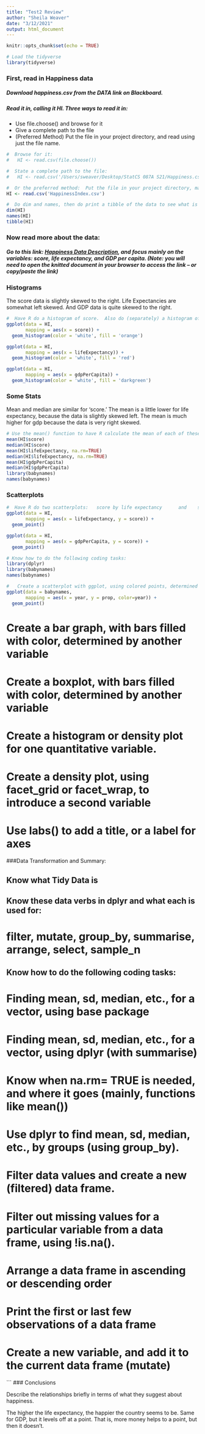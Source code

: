 ```yaml
---
title: "Test2 Review"
author: "Sheila Weaver"
date: "3/12/2021"
output: html_document
---
```


```r
knitr::opts_chunk$set(echo = TRUE)

# Load the tidyverse
library(tidyverse)
```


### First, read in Happiness data

##### Download **happiness.csv** from the DATA link on Blackboard.

##### Read it in, calling it HI. Three ways to read it in:

* Use file.choose() and browse for it
* Give a complete path to the file
* (Preferred Method) Put the file in your project directory, and read using just the file name.


```r
#  Browse for it:
#   HI <- read.csv(file.choose())

#  State a complete path to the file:
#   HI <- read.csv('/Users/sweaver/Desktop/StatCS 087A S21/Happiness.csv')

#  Or the preferred method:  Put the file in your project directory, make sure you are IN your project, and read using just the file name.
HI <- read.csv('HappinessIndex.csv')

#  Do dim and names, then do print a tibble of the data to see what is in it.
dim(HI)
names(HI)
tibble(HI)

```

### Now read more about the data:  

##### Go to this link: [Happiness Data Description](https://docs.google.com/document/d/1h8hh-E241ipv7g1c5EoOgWTcK6HlWdQmCLJt7wJ-NWM/edit?usp=sharing), and focus mainly on the variables: score, life expectancy, and GDP per capita. (Note: you will need to open the knitted document in your browser to access the link -- or copy/paste the link)

### Histograms

The score data is slightly skewed to the right.  Life Expectancies are somewhat left skewed. And GDP data is quite skewed to the right.

```r
#  Have R do a histogram of score.  Also do (separately) a histogram of life expectancy.  Also do a (separate) histogram of GDP per capita.  Describe above the shapes of the distributions.
ggplot(data = HI,
       mapping = aes(x = score)) +
  geom_histogram(color = 'white', fill = 'orange')

ggplot(data = HI,
       mapping = aes(x = lifeExpectancy)) +
  geom_histogram(color = 'white', fill = 'red')

ggplot(data = HI,
       mapping = aes(x = gdpPerCapita)) +
  geom_histogram(color = 'white', fill = 'darkgreen')
```

### Some Stats

Mean and median are similar for 'score.'  The mean is a little lower for life expectancy, because the data is slightly skewed left. The mean is much higher for gdp because the data is very right skewed.

```r
# Use the mean() function to have R calculate the mean of each of these three variables.  Also, calculate the median for each variable.  Do the means and medians tend to be similar for each variable?   Explain above.
mean(HI$score)
median(HI$score)
mean(HI$lifeExpectancy, na.rm=TRUE)
median(HI$lifeExpectancy, na.rm=TRUE)
mean(HI$gdpPerCapita)
median(HI$gdpPerCapita)
library(babynames)
names(babynames)
```

### Scatterplots

```r
#  Have R do two scatterplots:   score by life expectancy      and    score by GDP per capita.
ggplot(data = HI,
       mapping = aes(x = lifeExpectancy, y = score)) +
  geom_point()

ggplot(data = HI,
       mapping = aes(x = gdpPerCapita, y = score)) +
  geom_point()
```


```r
# Know how to do the following coding tasks:
library(dplyr)
library(babynames)
names(babynames)

#	Create a scatterplot with ggplot, using colored points, determined by another variable
ggplot(data = babynames, 
       mapping = aes(x = year, y = prop, color=year)) +
  geom_point()

```


#	Create a bar graph, with bars filled with color, determined by another variable
#	Create a boxplot, with bars filled with color, determined by another variable
#	Create a histogram or density plot for one quantitative variable.
#	Create a density plot, using facet_grid or facet_wrap, to introduce a second variable
#	Use labs() to add a title, or a label for axes 


###Data Transformation and Summary:

##	Know what Tidy Data is

##	Know these data verbs in dplyr and what each is used for:   

# filter, mutate, group_by, summarise, arrange, select, sample_n 

##	Know how to do the following coding tasks:

#	Finding mean, sd, median, etc., for a vector, using base package  
#	Finding mean, sd, median, etc., for a vector, using dplyr (with summarise)  
#	Know when na.rm= TRUE is needed, and where it goes (mainly, functions like mean())
#	Use dplyr to find mean, sd, median, etc., by groups (using group_by).
#	Filter data values and create a new (filtered) data frame.
#	Filter out missing values for a particular variable from a data frame, using !is.na().
#	Arrange a data frame in ascending or descending order
#	Print the first or last few observations of a data frame
#	Create a new variable, and add it to the current data frame (mutate) 


```
### Conclusions

Describe the relationships briefly in terms of what they suggest about happiness.

The higher the life expectancy, the happier the country seems to be.  Same for GDP, but it levels off at a point. That is, more money helps to a point, but then it doesn't.
